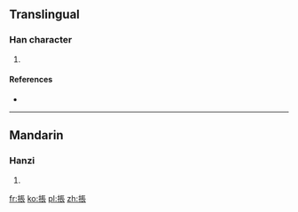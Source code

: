 ==Translingual==

===Han character===
{{Han char|rn=64|rad=手|as=08|sn=11|four=5103<sub>2</sub>|canj=手尸一女 (QSMV)|ids=⿰[[扌]][[長]]}}

# {{defn|Han|sort=手08}}

====References====
* {{Han ref|kx=0436.100|dkj=12233|dj=0785.220|hdz=31890.120|uh=6381|ud=25473|bh=D5A3|bd=54691}}

----

==Mandarin==

===Hanzi===
{{cmn-hanzi|pin=[[chéng]] ([[cheng2]])|wg=ch'eng<sup>2</sup>}}

# {{defn|lang=cmn|sort=手08}}

[[fr:掁]]
[[ko:掁]]
[[pl:掁]]
[[zh:掁]]